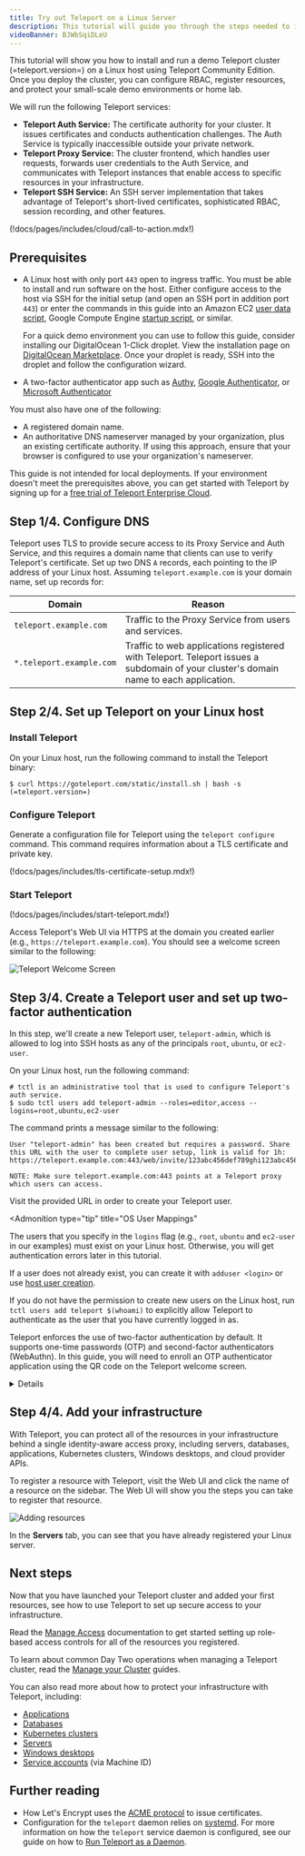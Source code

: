 ```yaml
---
title: Try out Teleport on a Linux Server
description: This tutorial will guide you through the steps needed to install and run Teleport on a Linux server
videoBanner: BJWbSqiDLeU
---
```


This tutorial will show you how to install and run a demo Teleport cluster
(=teleport.version=) on a Linux host using Teleport Community Edition. Once you
deploy the cluster, you can configure RBAC, register resources, and protect your
small-scale demo environments or home lab.

We will run the following Teleport services:

- **Teleport Auth Service:** The certificate authority for your cluster. It
  issues certificates and conducts authentication challenges. The Auth Service
  is typically inaccessible outside your private network.
- **Teleport Proxy Service:** The cluster frontend, which handles user requests,
  forwards user credentials to the Auth Service, and communicates with Teleport
  instances that enable access to specific resources in your infrastructure.
- **Teleport SSH Service:** An SSH server implementation that takes advantage of
  Teleport's short-lived certificates, sophisticated RBAC, session recording,
  and other features.

(!docs/pages/includes/cloud/call-to-action.mdx!)

## Prerequisites

- A Linux host with only port `443` open to ingress traffic. You must be able
  to install and run software on the host. Either configure access to the host
  via SSH for the initial setup (and open an SSH port in addition port `443`)
  or enter the commands in this guide into an Amazon EC2 [user data
  script](https://docs.aws.amazon.com/AWSEC2/latest/UserGuide/user-data.html),
  Google Compute Engine [startup
  script](https://cloud.google.com/compute/docs/instances/startup-scripts),
  or similar.

  <Admonition type="tip" title="Quick demo environments">

  For a quick demo environment you can use to follow this guide, consider
  installing our DigitalOcean 1-Click droplet. View the installation page on
  [DigitalOcean
  Marketplace](https://marketplace.digitalocean.com/apps/teleport). Once your
  droplet is ready, SSH into the droplet and follow the configuration wizard.

  </Admonition>

- A two-factor authenticator app such as [Authy](https://authy.com/download/),
  [Google Authenticator](https://www.google.com/landing/2step/), or [Microsoft
  Authenticator](https://www.microsoft.com/en-us/account/authenticator)

You must also have one of the following:
- A registered domain name.
- An authoritative DNS nameserver managed by your organization, plus an existing
  certificate authority. If using this approach, ensure that your browser is
  configured to use your organization's nameserver.

This guide is not intended for local deployments. If your environment doesn't
meet the prerequisites above, you can get started with Teleport by signing up
for a [free trial of Teleport Enterprise Cloud](https://goteleport.com/signup/).

## Step 1/4. Configure DNS

Teleport uses TLS to provide secure access to its Proxy Service and Auth
Service, and this requires a domain name that clients can use to verify
Teleport's certificate. Set up two DNS `A` records, each pointing to the IP
address of your Linux host. Assuming `teleport.example.com` is your domain name,
set up records for:

|Domain|Reason|
|---|---|
|`teleport.example.com`|Traffic to the Proxy Service from users and services.|
|`*.teleport.example.com`|Traffic to web applications registered with Teleport. Teleport issues a subdomain of your cluster's domain name to each application.|

## Step 2/4. Set up Teleport on your Linux host

### Install Teleport

On your Linux host, run the following command to install the Teleport binary:

```code
$ curl https://goteleport.com/static/install.sh | bash -s (=teleport.version=)
```

### Configure Teleport

Generate a configuration file for Teleport using the `teleport configure` command.
This command requires information about a TLS certificate and private key.

(!docs/pages/includes/tls-certificate-setup.mdx!)

### Start Teleport

(!docs/pages/includes/start-teleport.mdx!)

Access Teleport's Web UI via HTTPS at the domain you created earlier (e.g.,
`https://teleport.example.com`). You should see a welcome screen similar to the
following:

![Teleport Welcome Screen](../img/quickstart/welcome.png)

## Step 3/4. Create a Teleport user and set up two-factor authentication

In this step, we'll create a new Teleport user, `teleport-admin`, which is
allowed to log into SSH hosts as any of the principals `root`, `ubuntu`, or
`ec2-user`.

On your Linux host, run the following command:

```code
# tctl is an administrative tool that is used to configure Teleport's auth service.
$ sudo tctl users add teleport-admin --roles=editor,access --logins=root,ubuntu,ec2-user
```

The command prints a message similar to the following:

```text
User "teleport-admin" has been created but requires a password. Share this URL with the user to complete user setup, link is valid for 1h:
https://teleport.example.com:443/web/invite/123abc456def789ghi123abc456def78

NOTE: Make sure teleport.example.com:443 points at a Teleport proxy which users can access.
```

Visit the provided URL in order to create your Teleport user.

<Admonition
  type="tip"
  title="OS User Mappings"
>

  The users that you specify in the `logins` flag (e.g., `root`, `ubuntu` and
  `ec2-user` in our examples) must exist on your Linux host. Otherwise, you
  will get authentication errors later in this tutorial.

  If a user does not already exist, you can create it with `adduser <login>` or
  use [host user creation](./server-access/guides/host-user-creation.mdx).

  If you do not have the permission to create new users on the Linux host, run
  `tctl users add teleport $(whoami)` to explicitly allow Teleport to
  authenticate as the user that you have currently logged in as.

</Admonition>

Teleport enforces the use of two-factor authentication by default. It supports
one-time passwords (OTP) and second-factor authenticators (WebAuthn). In this
guide, you will need to enroll an OTP authenticator application using the QR
code on the Teleport welcome screen.

<Details title="Logging in via the CLI">

In addition to Teleport's Web UI, you can access resources in your
infrastructure via the `tsh` client tool.

Install `tsh` on your local workstation:

<Tabs>
  <TabItem label="Mac">
    [Download the MacOS .pkg installer](https://goteleport.com/download?os=mac) (`tsh` client only, signed) and double-click to run it.
  </TabItem>

  <TabItem label="Mac - Homebrew">
    ```code
    $ brew install teleport
    ```

    <Admonition type="note">
      The Teleport package in Homebrew is not maintained by Teleport and we can't
      guarantee its reliability or security. We recommend the use of our [own Teleport packages](https://goteleport.com/download?os=mac).

      If you choose to use Homebrew, you must verify that the versions of `tsh` and
      `tctl` are compatible with the versions you run server-side. Homebrew usually
      ships the latest release of Teleport, which may be incompatible with older
      versions. See our [compatibility policy](./management/operations/upgrading.mdx#component-compatibility) for details.
    </Admonition>
  </TabItem>

  <TabItem label="Windows - Powershell">
    ```code
    $ curl -O https://cdn.teleport.dev/teleport-v(=teleport.version=)-windows-amd64-bin.zip
    # Unzip the archive and move `tsh.exe` to your %PATH%
    ```
  </TabItem>

  <TabItem label="Linux">
    For more options (including RPM/DEB packages and downloads for i386/ARM/ARM64) please see our [installation page](./installation.mdx).

    ```code
    $ curl -O https://get.gravitational.com/teleport-v(=teleport.version=)-linux-amd64-bin.tar.gz
    $ tar -xzf teleport-v(=teleport.version=)-linux-amd64-bin.tar.gz
    $ cd teleport
    $ sudo ./install
    # Teleport binaries have been copied to /usr/local/bin
    # To configure the systemd service for Teleport take a look at examples/systemd/README.mdx
    ```
  </TabItem>
</Tabs>

Log in to receive short-lived certificates from Teleport:

```code
# Replace teleport.example.com with your Teleport cluster's public address as configured above.
$ tsh login --proxy=<Var name="teleport.example.com" /> --user=teleport-admin
> Profile URL:        https://teleport.example.com:443
  Logged in as:       teleport-admin
  Cluster:            teleport.example.com
  Roles:              access, editor
  Logins:             root, ubuntu, ec2-user
  Kubernetes:         enabled
  Valid until:        2022-04-26 03:04:46 -0400 EDT [valid for 12h0m0s]
  Extensions:         permit-agent-forwarding, permit-port-forwarding, permit-pty
```


</Details>

## Step 4/4. Add your infrastructure

With Teleport, you can protect all of the resources in your infrastructure
behind a single identity-aware access proxy, including servers, databases,
applications, Kubernetes clusters, Windows desktops, and cloud provider APIs.

To register a resource with Teleport, visit the Web UI and click the name of a
resource on the sidebar. The Web UI will show you the steps you can take to
register that resource.

![Adding resources](../img/add-resources.png)

In the **Servers** tab, you can see that you have already registered your Linux
server. 

## Next steps

Now that you have launched your Teleport cluster and added your first resources,
see how to use Teleport to set up secure access to your infrastructure. 

Read the [Manage Access](./access-controls/introduction.mdx) documentation to
get started setting up role-based access controls for all of the resources you
registered.

To learn about common Day Two operations when managing a Teleport cluster, read
the [Manage your Cluster](./management/introduction.mdx) guides.

You can also read more about how to protect your infrastructure with Teleport,
including:

- [Applications](./application-access/introduction.mdx)
- [Databases](./database-access/introduction.mdx)
- [Kubernetes clusters](./kubernetes-access/introduction.mdx)
- [Servers](./server-access/introduction.mdx)
- [Windows desktops](./desktop-access/introduction.mdx)
- [Service accounts](./machine-id/introduction.mdx) (via Machine ID)

## Further reading

- How Let's Encrypt uses the [ACME protocol](https://letsencrypt.org/how-it-works/) to issue certificates.
- Configuration for the `teleport` daemon relies on [systemd](https://www.freedesktop.org/wiki/Software/systemd/). For more information on how the
`teleport` service daemon is configured, see our guide on how to [Run Teleport as a Daemon](management/admin/daemon.mdx).
